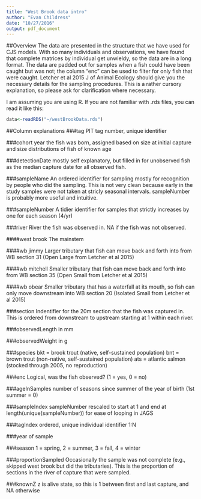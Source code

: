 ```yaml
---
title: "West Brook data intro"
author: "Evan Childress"
date: "10/27/2016"
output: pdf_document
---
```


##Overview
The data are presented in the structure that we have used for CJS models. With so many individuals and observations, we have found that complete matrices by individual get unwieldy, so the data are in a long format. The data are padded out for samples when a fish could have been caught but was not; the column "enc" can be used to filter for only fish that were caught. Letcher et al 2015 J of Animal Ecology should give you the necessary details for the sampling procedures. This is a rather cursory explanation, so please ask for clarification where necessary.

I am assuming you are using R. If you are not familiar with .rds files, you can read it like this:

```r
data<-readRDS("~/westBrookData.rds")
```

##Column explanations
###tag
PIT tag number, unique identifier

###cohort
year the fish was born, assigned based on size at initial capture and size distributions of fish of known age

###detectionDate
mostly self explanatory, but filled in for unobserved fish as the median capture date for all observed fish.

###sampleName
An ordered identifier for sampling mostly for recognition by people who did the sampling. This is not very clean because early in the study samples were not taken at stricly seasonal intervals. sampleNumber is probably more useful and intuitive.

###sampleNumber
A tidier identifier for samples that strictly increases by one for each season (4/yr)

###river
River the fish was observed in. NA if the fish was not observed.

####west brook
The mainstem

####wb jimmy
Larger tributary that fish can move back and forth into from WB section 31 (Open Large from Letcher et al 2015)

####wb mitchell 
Smaller tributary that fish can move back and forth into from WB section 35 (Open Small from Letcher et al 2015)

####wb obear
Smaller tributary that has a waterfall at its mouth, so fish can only move downstream into WB section 20 (Isolated Small from Letcher et al 2015)

###section
Indentifier for the 20m section that the fish was captured in. This is ordered from downstream to upstream starting at 1 within each river. 

###observedLength
in mm

###observedWeight
in g

###species
bkt = brook trout (native, self-sustained population)
bnt = brown trout (non-native, self-sustained population)
ats = atlantic salmon (stocked through 2005, no reproduction)

###enc
Logical, was the fish observed? (1 = yes, 0 = no)

###ageInSamples
number of seasons since summer of the year of birth (1st summer = 0)

###sampleIndex
sampleNumber rescaled to start at 1 and end at length(unique(sampleNumber)) for ease of looping in JAGS

###tagIndex
ordered, unique individual identifier 1:N

###year
of sample

###season
1 = spring, 2 = summer, 3 = fall, 4 = winter

###proportionSampled
Occasionally the sample was not complete (e.g., skipped west brook but did the tributaries). This is the proportion of sections in the river of capture that were sampled.

###knownZ
z is alive state, so this is 1 between first and last capture, and NA otherwise